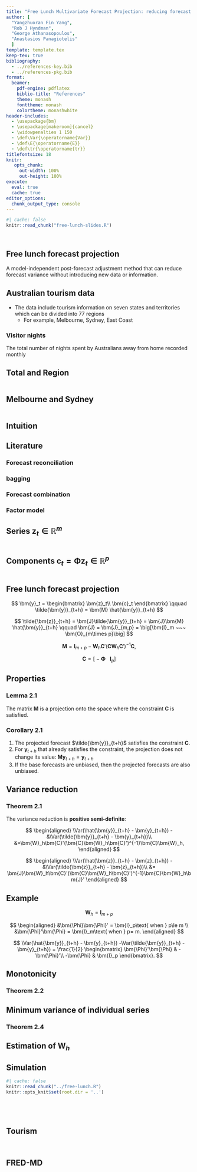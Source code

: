 ```yaml
---
title: "Free Lunch Multivariate Forecast Projection: reducing forecast variance using linear combinations"
author: [
  "Yangzhuoran Fin Yang",
  "Rob J Hyndman",
  "George Athanasopoulos",
  "Anastasios Panagiotelis"
  ]
template: template.tex
keep-tex: true
bibliography:
  - ../references-key.bib
  - ../references-pkg.bib
format: 
  beamer: 
    pdf-engine: pdflatex
    biblio-title: "References"
    theme: monash
    fonttheme: monash
    colortheme: monashwhite
header-includes:
  - \usepackage{bm}
  - \usepackage[makeroom]{cancel}
  - \widowpenalties 1 150
  - \def\Var{\operatorname{Var}}
  - \def\E{\operatorname{E}}
  - \def\tr{\operatorname{tr}}
titlefontsize: 18
knitr:
   opts_chunk: 
     out-width: 100%
     out-height: 100%
execute: 
  eval: true
  cache: true
editor_options: 
  chunk_output_type: console
---
```


```r
#| cache: false
knitr::read_chunk("free-lunch-slides.R")
```
```r
```
```r
```


## Free lunch forecast projection

A model-independent post-forecast adjustment method that can reduce forecast variance without introducing new data or information.


## Australian tourism data

* The data include tourism information on seven states and territories which can be divided into 77 regions
  - For example, Melbourne, Sydney, East Coast

### Visitor nights
The total number of nights spent by Australians away from home recorded monthly


## Total and Region


```r
```

## Melbourne and Sydney

```r
```

## Intuition
\begin{block}{Observation}

1. Better signal-noise ratio in the linear combination.

\pause
2. Similar patterns are shared by different series.
\end{block}

\pause

\begin{alertblock}{One step further}
Finding components that have better signal-noise ratio:


1. Easy to forecast;

2. Capturing the common signals;

3. Improving forecast of original series.
\end{alertblock}

## Literature

### Forecast reconciliation

### bagging

### Forecast combination

### Factor model

## Series $\bm{z}_t\in \mathbb{R}^m$

```r
```

## Components $\bm{c}_t = \bm{\Phi}\bm{z}_t \in \mathbb{R}^p$

```r
```

## Free lunch forecast projection

$$
\bm{y}_t = \begin{bmatrix} \bm{z}_t\\ \bm{c}_t \end{bmatrix}
\qquad \tilde{\bm{y}}_{t+h} = \bm{M} \hat{\bm{y}}_{t+h}
$$

$$
\tilde{\bm{z}}_{t+h} = \bm{J}\tilde{\bm{y}}_{t+h} = \bm{J}\bm{M} \hat{\bm{y}}_{t+h}
\qquad \bm{J} = \bm{J}_{m,p} = \big[\bm{I}_m ~~~ \bm{O}_{m\times p}\big]
$$

$$
\bm{M} = \bm{I}_{m+p} - \bm{W}_h\bm{C}'(\bm{C}\bm{W}_h\bm{C}')^{-1}\bm{C},
$$ 

$$\bm{C} = \big[- \bm{\Phi} ~~~ \bm{I}_{p}\big]$$


## Properties

### Lemma 2.1

The matrix $\bm{M}$ is a projection onto the space where the constraint $\bm{C}$ is satisfied.

### Corollary 2.1
1. The projected forecast $\tilde{\bm{y}}_{t+h}$ satisfies the constraint $\bm{C}$.
1. For $\bm{y}_{t+h}$ that already satisfies the constraint, the projection does not change its value: $\bm{M}\bm{y}_{t+h} = \bm{y}_{t+h}$ 
1. If the base forecasts are unbiased, then the projected forecasts are also unbiased.


## Variance reduction

### Theorem 2.1
The variance reduction is __positive semi-definite__:

$$
\begin{aligned}
\Var(\hat{\bm{y}}_{t+h} - \bm{y}_{t+h}) -&\Var(\tilde{\bm{y}}_{t+h} - \bm{y}_{t+h})\\
&=\bm{W}_h\bm{C}'(\bm{C}\bm{W}_h\bm{C}')^{-1}\bm{C}\bm{W}_h,
\end{aligned}
$$

$$
\begin{aligned}
\Var(\hat{\bm{z}}_{t+h} - \bm{z}_{t+h}) -&\Var(\tilde{\bm{z}}_{t+h} - \bm{z}_{t+h})\\ 
&= \bm{J}\bm{W}_h\bm{C}'(\bm{C}\bm{W}_h\bm{C}')^{-1}\bm{C}\bm{W}_h\bm{J}'
\end{aligned}
$$

## Example

$$\bm{W}_h = \bm{I}_{m+p}$$

$$
\begin{aligned}
&\bm{\Phi}\bm{\Phi}' = \bm{I}_p\text{ when } p\le m \\
&\bm{\Phi}'\bm{\Phi} = \bm{I}_m\text{ when } p= m.
\end{aligned}
$$

$$
\Var(\hat{\bm{y}}_{t+h} - \bm{y}_{t+h}) -\Var(\tilde{\bm{y}}_{t+h} - \bm{y}_{t+h})
  =  \frac{1}{2}
      \begin{bmatrix}
        \bm{\Phi}'\bm{\Phi} & -\bm{\Phi}'\\
        -\bm{\Phi} & \bm{I}_p
       \end{bmatrix}.
$$

## Monotonicity

### Theorem 2.2

## Minimum variance of individual series

### Theorem 2.4

## Estimation of $\bm{W}_h$

## Simulation

```r
#| cache: false
knitr::read_chunk("../free-lunch.R")
knitr::opts_knit$set(root.dir = '..')
```
```r
```

```r
```

```r
```

```r
```

## Tourism

```r
```

```r
```

## FRED-MD

```r
```

```r
```
